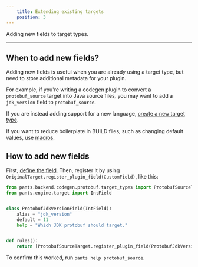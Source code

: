 ```yaml
---
    title: Extending existing targets
    position: 3
---
```


Adding new fields to target types.

---

## When to add new fields?

Adding new fields is useful when you are already using a target type, but need to store additional metadata for your plugin.

For example, if you're writing a codegen plugin to convert a `protobuf_source` target into Java source files, you may want to add a `jdk_version` field to `protobuf_source`.

If you are instead adding support for a new language, [create a new target type](./creating-new-targets.mdx).

If you want to reduce boilerplate in BUILD files, such as changing default values, use [macros](../macros.mdx).

## How to add new fields

First, [define the field](./creating-new-fields.mdx). Then, register it by using `OriginalTarget.register_plugin_field(CustomField)`, like this:

```python title="plugins/register.py"
from pants.backend.codegen.protobuf.target_types import ProtobufSourceTarget
from pants.engine.target import IntField


class ProtobufJdkVersionField(IntField):
    alias = "jdk_version"
    default = 11
    help = "Which JDK protobuf should target."


def rules():
    return [ProtobufSourceTarget.register_plugin_field(ProtobufJdkVersionField)]
```

To confirm this worked, run `pants help protobuf_source`.

